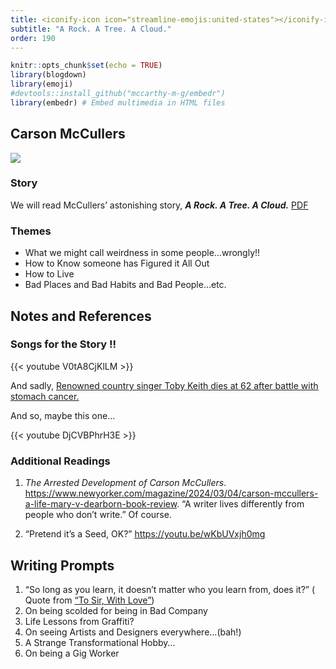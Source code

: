 ```yaml
---
title: <iconify-icon icon="streamline-emojis:united-states"></iconify-icon> USA - Carson McCullers
subtitle: "A Rock. A Tree. A Cloud."
order: 190
---
```


```r
knitr::opts_chunk$set(echo = TRUE)
library(blogdown)
library(emoji)
#devtools::install_github("mccarthy-m-g/embedr")
library(embedr) # Embed multimedia in HTML files
```

## Carson McCullers
![](CarsonMcCullers.jpeg)


### Story

We will read McCullers' astonishing story, ***A Rock. A Tree. A Cloud.*** <u>[PDF](Carson McCullers_A_Tree _ A Rock _ A Cloud.pdf)</u>

### Themes

- What we might call weirdness in some people...wrongly!!
- How to Know someone has Figured it All Out
- How to Live
- Bad Places and Bad Habits and Bad People...etc. 

## Notes and References

### Songs for the Story !!

{{< youtube V0tA8CjKlLM >}}<br>

And sadly, <u>[Renowned country singer Toby Keith dies at 62 after battle with stomach cancer.](https://edition.cnn.com/2024/02/06/entertainment/toby-keith-death/index.html)</u>

And so, maybe this one...

{{< youtube DjCVBPhrH3E >}}<br>

### Additional Readings

1. *The Arrested Development of Carson McCullers*. <u><https://www.newyorker.com/magazine/2024/03/04/carson-mccullers-a-life-mary-v-dearborn-book-review></u>. 
“A writer lives differently from people who don’t write.” Of course.

2. "Pretend it's a Seed, OK?" <u><https://youtu.be/wKbUVxjh0mg></u>

## Writing Prompts

1. "So long as you learn, it doesn't matter who you learn from, does it?" ( Quote from <u>["To Sir, With Love"](https://en.wikipedia.org/wiki/To_Sir,_with_Love)</u>)
1. On being scolded for being in Bad Company
1. Life Lessons from Graffiti?
1. On seeing Artists and Designers everywhere...(bah!)
1. A Strange Transformational Hobby...
1. On being a Gig Worker



